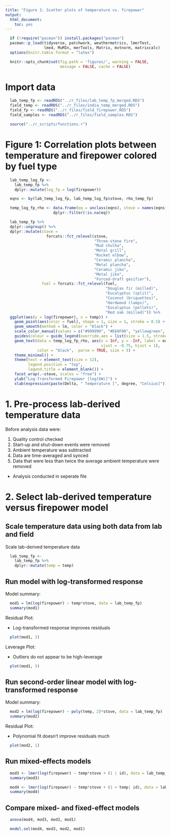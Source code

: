 ```yaml
---
title: "Figure 1: Scatter plots of temperature vs. firepower"
output:
  html_document:
    toc: yes
---
```


```r
  if (!require("pacman")) install.packages("pacman")
  pacman::p_load(tidyverse, patchwork, weathermetrics, lmerTest,
                 lme4, MuMIn, merTools, Matrix, mvtnorm, matrixcalc)
  options(knitr.table.format = "latex")
```

```r
  knitr::opts_chunk$set(fig.path = 'figures/', warning = FALSE,
                        message = FALSE, cache = FALSE)
```

# Import data

```r
  lab_temp_fp <- readRDS("../r_files/lab_temp_fp_merged.RDS")
  field_temp <- readRDS("../r_files/india_temp_merged.RDS")
  field_fp <- readRDS("../r_files/field_firepower.RDS")
  field_samples <- readRDS("../r_files/field_samples.RDS")
```

```r
  source("../r_scripts/functions.r")
```

# Figure 1: Correlation plots between temperature and firepower colored by fuel type

```r
  lab_temp_log_fp <-
    lab_temp_fp %>%
    dplyr::mutate(log_fp = log(firepower))

  eqns <- by(lab_temp_log_fp, lab_temp_log_fp$stove, rho_temp_fp)

  temp_log_fp_rho <- data.frame(eq = unclass(eqns), stove = names(eqns)) %>%
                     dplyr::filter(!is.na(eq))
```

```r
  lab_temp_fp %>%
  dplyr::ungroup() %>%
  dplyr::mutate(stove =
                  forcats::fct_relevel(stove,
                                       "Three-stone fire",
                                       "Mud chulha",
                                       "Metal grill",
                                       "Rocket elbow",
                                       "Ceramic plancha",
                                       "Metal plancha",
                                       "Ceramic jiko",
                                       "Metal jiko",
                                       "Forced-draft gasifier"),
                fuel = forcats::fct_relevel(fuel,
                                            "Douglas fir (milled)",
                                            "Eucalyptus (split)",
                                            "Coconut (briquettes)",
                                            "Hardwood (lumps)",
                                            "Eucalyptus (pellets)",
                                            "Red oak (milled)")) %>%
  ggplot(aes(y = log(firepower), x = temp)) +
    geom_point(aes(color = fuel), shape = 1, size = 1, stroke = 0.5) +
    geom_smooth(method = lm, color = "black") +
    scale_color_manual(values = c("#999999", "#E69F00", "yellowgreen", "darkcyan", "coral3", "#0072B2")) +
    guides(colour = guide_legend(override.aes = list(size = 1.5, stroke = 1))) +
    geom_text(data = temp_log_fp_rho, aes(x = Inf, y = -Inf, label = eq,
                                          vjust = -0.75, hjust = 1),
              color = "black",  parse = TRUE, size = 5) +
    theme_minimal() +
    theme(text = element_text(size = 12),
          legend.position = "top",
          legend.title = element_blank()) +
    facet_wrap(.~stove, scales = "free") +
    ylab("Log-Transformed Firepower [log(kW)]") +
    xlab(expression(paste(Delta, " Temperature [", degree, "Celsius]")))
```

# 1. Pre-process lab-derived temperature data

Before analysis data were:

1. Quality control checked
2. Start-up and shut-down events were removed
3. Ambient temperature was subtracted
4. Data are time-averaged and synced
5. Data that were less than twice the average ambient temperature were removed

* Analysis conducted in seperate file

# 2. Select lab-derived temperature versus firepower model

## Scale temperature data using both data from lab and field

Scale lab-derived temperature data

```r
  lab_temp_fp <-
    lab_temp_fp %>%
    dplyr::mutate(temp = temp)
```

## Run model with log-transformed response

Model summary:

```r
  mod1 = lm(log(firepower) ~ temp*stove, data = lab_temp_fp)
  summary(mod1)
```

Residual Plot:

* Log-transformed response improves residuals

```r
  plot(mod1, 1)
```

Leverage Plot:

* Outliers do not appear to be high-leverage

```r
  plot(mod1, 5)
```

## Run second-order linear model with log-transformed response

Model summary:

```r
  mod2 = lm(log(firepower) ~ poly(temp, 2)*stove, data = lab_temp_fp)
  summary(mod2)
```

Residual Plot:

* Polynomial fit doesn't improve residuals much

```r
  plot(mod2, 1)
```

## Run mixed-effects models

```r
  mod3 <- lmer(log(firepower) ~ temp*stove + (1 | id), data = lab_temp_fp, REML = FALSE)
  summary(mod3)
```

```r
  mod4 <- lmer(log(firepower) ~ temp*stove + (1 + temp| id), data = lab_temp_fp, REML = FALSE)
  summary(mod4)
```

## Compare mixed- and fixed-effect models

```r
  anova(mod4, mod3, mod2, mod1)
```

```r
  model.sel(mod4, mod3, mod2, mod1)
```